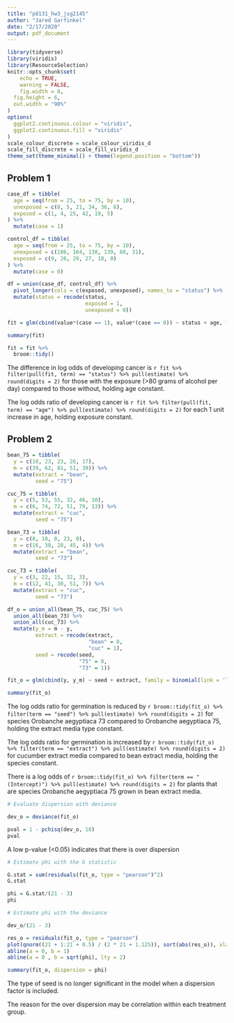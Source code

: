 ```yaml
---
title: "p8131_hw3_jsg2145"
author: "Jared Garfinkel"
date: "2/17/2020"
output: pdf_document
---
```


```r
library(tidyverse)
library(viridis)
library(ResourceSelection)
knitr::opts_chunk$set(
	echo = TRUE,
	warning = FALSE,
	fig.width = 8, 
  fig.height = 6,
  out.width = "90%"
)
options(
  ggplot2.continuous.colour = "viridis",
  ggplot2.continuous.fill = "viridis"
)
scale_colour_discrete = scale_colour_viridis_d
scale_fill_discrete = scale_fill_viridis_d
theme_set(theme_minimal() + theme(legend.position = "bottom"))
```

## Problem 1

```r
case_df = tibble(
  age = seq(from = 25, to = 75, by = 10),
  unexposed = c(0, 5, 21, 34, 36, 8),
  exposed = c(1, 4, 25, 42, 19, 5)
) %>% 
  mutate(case = 1)

control_df = tibble(
  age = seq(from = 25, to = 75, by = 10),
  unexposed = c(106, 164, 138, 139, 88, 31),
  exposed = c(9, 26, 29, 27, 18, 0)
) %>% 
  mutate(case = 0)

df = union(case_df, control_df) %>% 
  pivot_longer(cols = c(exposed, unexposed), names_to = "status") %>% 
  mutate(status = recode(status,
                         exposed = 1,
                         unexposed = 0))
```

```r
fit = glm(cbind(value*(case == 1), value*(case == 0)) ~ status + age, family = binomial(link = 'logit'), data = df)

summary(fit)

fit = fit %>% 
  broom::tidy()
```

The difference in log odds of developing cancer is `r fit %>% filter(pull(fit, term) == "status") %>% pull(estimate) %>% round(digits = 2)` for those with the exposure (>80 grams of alcohol per day) compared to those without, holding age constant.

The log odds ratio of developing cancer is `r fit %>% filter(pull(fit, term) == "age") %>% pull(estimate) %>% round(digits = 2)` for each 1 unit increase in age, holding exposure constant.

## Problem 2

```r
bean_75 = tibble(
  y = c(10, 23, 23, 26, 17),
  m = c(39, 62, 81, 51, 39)) %>% 
  mutate(extract = "bean",
         seed = "75")

cuc_75 = tibble(
  y = c(5, 53, 55, 32, 46, 10),
  m = c(6, 74, 72, 51, 79, 13)) %>% 
  mutate(extract = "cuc",
         seed = "75")

bean_73 = tibble(
  y = c(8, 10, 8, 23, 0),
  m = c(16, 30, 28, 45, 4)) %>% 
  mutate(extract = "bean",
         seed = "73")

cuc_73 = tibble(
  y = c(3, 22, 15, 32, 3),
  m = c(12, 41, 30, 51, 7)) %>% 
  mutate(extract = "cuc",
         seed = "73")

df_o = union_all(bean_75, cuc_75) %>% 
  union_all(bean_73) %>% 
  union_all(cuc_73) %>% 
  mutate(y_m = m - y,
         extract = recode(extract,
                          "bean" = 0,
                          "cuc" = 1),
         seed = recode(seed,
                       "75" = 0,
                       "73" = 1))

fit_o = glm(cbind(y, y_m) ~ seed + extract, family = binomial(link = 'logit'), df_o)

summary(fit_o)
```

The log odds ratio for germination is reduced by `r broom::tidy(fit_o) %>% filter(term == "seed") %>% pull(estimate) %>% round(digits = 2)` for species Orobanche aegyptiaca 73 compared to Orobanche aegyptiaca 75, holding the extract media type constant.

The log odds ratio for germination is increased by `r broom::tidy(fit_o) %>% filter(term == "extract") %>% pull(estimate) %>% round(digits = 2)` for cucumber extract media compared to bean extract media, holding the species constant.

There is a log odds of `r broom::tidy(fit_o) %>% filter(term == "(Intercept)") %>% pull(estimate) %>% round(digits = 2)` for plants that are species Orobanche aegyptiaca 75 grown in bean extract media.

```r
# Evaluate dispersion with deviance

dev_o = deviance(fit_o)

pval = 1 - pchisq(dev_o, 18)
pval
```

A low p-value (<0.05) indicates that there is over dispersion

```r
# Estimate phi with the G statistic

G.stat = sum(residuals(fit_o, type = "pearson")^2)
G.stat

phi = G.stat/(21 - 3)
phi

# Estimate phi with the deviance

dev_o/(21 - 3)
```

```r
res_o = residuals(fit_o, type = "pearson")
plot(qnorm((21 + 1:21 + 0.5) / (2 * 21 + 1.125)), sort(abs(res_o)), xlab = 'Expected Half-Normal Order Stats',ylab = 'Ordered Abs Pearson Residuals')
abline(a = 0, b = 1)
abline(a = 0 , b = sqrt(phi), lty = 2)
```

```r
summary(fit_o, dispersion = phi)
```

The type of seed is no longer significant in the model when a dispersion factor is included.

The reason for the over dispersion may be correlation within each treatment group.